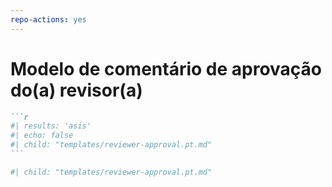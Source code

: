 ```yaml
---
repo-actions: yes
---
```


# Modelo de comentário de aprovação do(a) revisor(a) {#approval2template}

::: {.content-hidden when-format="pdf"}

````markdown
```r
#| results: 'asis'
#| echo: false
#| child: "templates/reviewer-approval.pt.md"
```
````

:::

::: {.content-visible when-format="pdf"}

```r
#| child: "templates/reviewer-approval.pt.md"

```

:::



